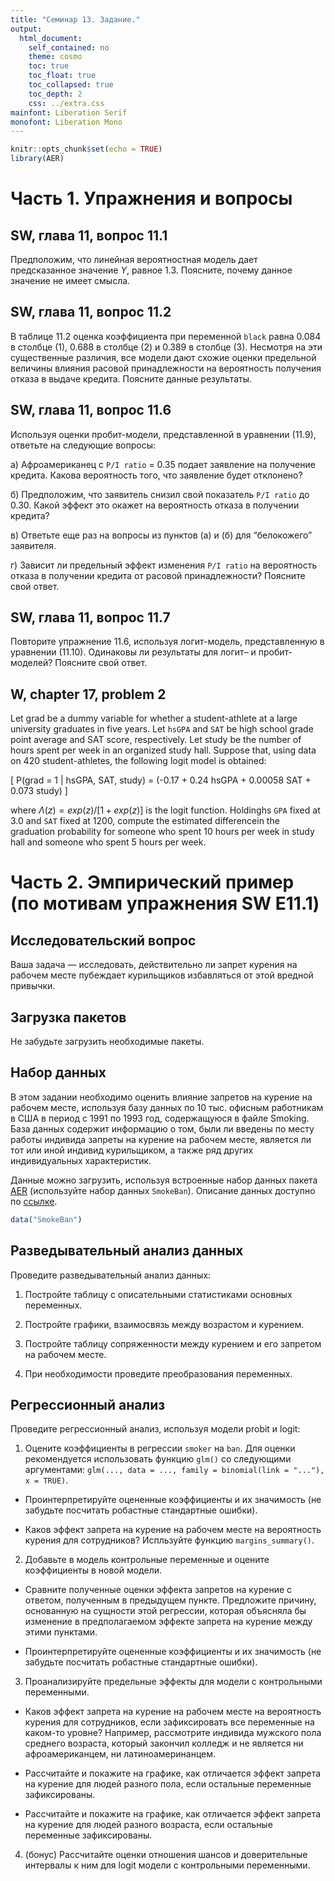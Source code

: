 ```yaml
---
title: "Семинар 13. Задание."
output:  
  html_document:  
    self_contained: no  
    theme: cosmo
    toc: true
    toc_float: true
    toc_collapsed: true
    toc_depth: 2
    css: ../extra.css
mainfont: Liberation Serif
monofont: Liberation Mono
---
```


```r
knitr::opts_chunk$set(echo = TRUE)
library(AER)
```

# Часть 1. Упражнения и вопросы

## SW, глава 11, вопрос 11.1
Предположим, что линейная вероятностная модель дает предсказанное значение $Y$, равное 1.3. Поясните, почему данное значение не имеет смысла.

## SW, глава 11, вопрос 11.2
В таблице 11.2 оценка коэффициента при переменной `black` равна 0.084 в столбце (1), 0.688 в столбце (2) и 0.389 в столбце (3). Несмотря на эти существенные различия, все модели дают схожие оценки предельной величины влияния расовой принадлежности на вероятность получения отказа в выдаче кредита. Поясните данные результаты.


## SW, глава 11, вопрос 11.6
Используя оценки пробит-модели, представленной в уравнении (11.9), ответьте на следующие вопросы:

а) Афроамериканец с `P/I ratio` = 0.35 подает заявление на получение кредита. Какова вероятность того, что заявление будет отклонено?

б) Предположим, что заявитель снизил свой показатель `P/I ratio` до 0.30. Какой эффект это окажет на вероятность отказа в получении кредита?

в) Ответьте еще раз на вопросы из пунктов (а) и (б) для "белокожего" заявителя.

г) Зависит ли предельный эффект изменения `P/I ratio` на вероятность отказа в получении кредита от расовой принадлежности? Поясните свой ответ.

## SW, глава 11, вопрос 11.7
Повторите упражнение 11.6, используя логит-модель, представленную в уравнении (11.10). Одинаковы ли результаты для логит– и пробит-моделей? Поясните свой ответ.

## W, chapter 17, problem 2
Let grad be a dummy variable for whether a student-athlete at a large university graduates in five years. Let `hsGPA` and `SAT` be high school grade point average and SAT score, respectively. Let study be the number of hours spent per week in an organized study hall. Suppose that, using data on 420 student-athletes, the following logit model is obtained:

\[
\hat P(grad  = 1 | hsGPA, SAT, study) = \Lambda (-0.17 + 0.24 hsGPA + 0.00058 SAT + 0.073 study)
\]

where $\Lambda(z) = exp(z) / [1 + exp(z)]$ is the logit function. Holdinghs `GPA` fixed at 3.0 and `SAT` fixed
at 1200, compute the estimated differencein the graduation probability for someone who spent 10 hours per week in study hall and someone who spent 5 hours per week. 


# Часть 2. Эмпирический пример (по мотивам упражнения SW E11.1)

## Исследовательский вопрос
Ваша задача --- исследовать, действительно ли запрет курения на рабочем месте пубеждает курильщиков избавляться от этой вредной привычки. 

## Загрузка пакетов
Не забудьте загрузить необходимые пакеты.

## Набор данных
В этом задании необходимо оценить влияние запретов на курение на рабочем месте, используя базу данных по 10 тыс. офисным работникам в США в период с 1991 по 1993 год, содержащуюся в файле Smoking. База данных содержит информацию о том, были ли введены по месту работы индивида запреты на курение на рабочем месте, является ли тот или иной индивид курильщиком, а также ряд других индивидуальных характеристик. 

Данные можно загрузить, используя встроенные набор данных пакета [AER](https://rdrr.io/cran/AER/) (используйте набор данных `SmokeBan`). Описание данных доступно по [ссылке](https://rdrr.io/cran/AER/man/SmokeBan.html). 

```r
data("SmokeBan")
```


## Разведывательный анализ данных

Проведите разведывательный анализ данных: 

1. Постройте таблицу с описательными статистиками основных переменных.

2. Постройте графики, взаимосвязь между возрастом и курением.

3. Постройте таблицу сопряженности между курением и его запретом на рабочем месте. 

4. При необходимости проведите преобразования переменных. 


## Регрессионный анализ

Проведите регрессионный анализ, используя модели probit и logit: 

1. Оцените коэффициенты в регрессии `smoker` на `ban`. Для оценки рекомендуется использовать функцию `glm()` со следующими аргументами: `glm(..., data = ..., family = binomial(link = "..."), x = TRUE)`.

* Проинтерпретируйте оцененные коэффициенты и их значимость (не забудьте посчитать робастные стандартные ошибки).

* Каков эффект запрета на курение на рабочем месте на вероятность курения для сотрудников? Испльзуйте функцию `margins_summary()`.

2. Добавьте в модель контрольные переменные и оцените коэффициенты в новой модели. 

* Сравните полученные оценки эффекта запретов на курение с ответом, полученным в предыдущем пункте. Предложите причину, основанную на сущности этой регрессии, которая объясняла бы изменение в предполагаемом эффекте запрета на курение между этими пунктами.

* Проинтерпретируйте оцененные коэффициенты и их значимость (не забудьте посчитать робастные стандартные ошибки).

3. Проанализируйте предельные эффекты для модели с контрольными переменными.

* Каков эффект запрета на курение на рабочем месте на вероятность курения для сотрудников, если зафиксировать все переменные на каком-то уровне? Например, рассмотрите индивида мужского пола среднего возраста, который закончил колледж и не является ни афроамериканцем, ни латиноамеринанцем.

* Рассчитайте и покажите на графике, как отличается эффект запрета на курение для людей разного пола, если остальные переменные зафиксированы. 

* Рассчитайте и покажите на графике, как отличается эффект запрета на курение для людей разного возраста, если остальные переменные зафиксированы. 

4. (бонус) Рассчитайте оценки отношения шансов и доверительные интервалы к ним для logit модели c контрольными переменными.